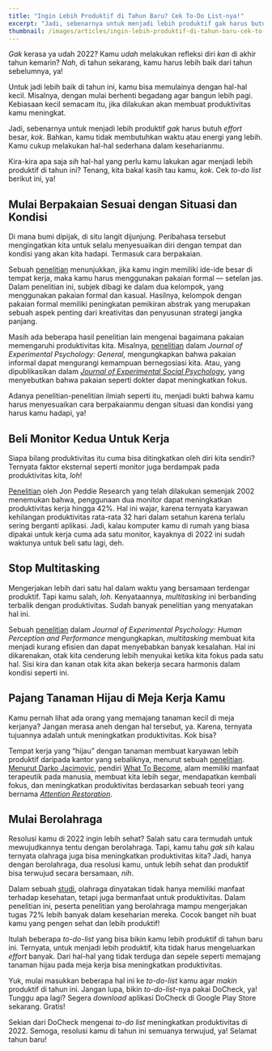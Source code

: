 ```yaml
---
title: "Ingin Lebih Produktif di Tahun Baru? Cek To-Do List-nya!"
excerpt: "Jadi, sebenarnya untuk menjadi lebih produktif gak harus butuh effort besar, kok. Bahkan, kamu tidak membutuhkan waktu atau energi yang lebih. Kamu cukup melakukan hal-hal sederhana berikut ini dalam keseharianmu."
thumbnail: /images/articles/ingin-lebih-produktif-di-tahun-baru-cek-to-do-list-nya/thumbnail.jpg
---
```


_Gak_ kerasa ya udah 2022? Kamu _udah_ melakukan refleksi diri _kan_ di akhir tahun kemarin? _Nah_, di tahun sekarang, kamu harus lebih baik dari tahun sebelumnya, ya!

Untuk jadi lebih baik di tahun ini, kamu bisa memulainya dengan hal-hal kecil. Misalnya, dengan mulai berhenti begadang agar bangun lebih pagi. Kebiasaan kecil semacam itu, jika dilakukan akan membuat produktivitas kamu meningkat.

Jadi, sebenarnya untuk menjadi lebih produktif _gak_ harus butuh _effort_ besar, _kok_. Bahkan, kamu tidak membutuhkan waktu atau energi yang lebih. Kamu cukup melakukan hal-hal sederhana dalam keseharianmu.

Kira-kira apa saja _sih_ hal-hal yang perlu kamu lakukan agar menjadi lebih produktif di tahun ini? Tenang, kita bakal kasih tau kamu, _kok_. Cek _to-do list_ berikut ini, ya!

## Mulai Berpakaian Sesuai dengan Situasi dan Kondisi

Di mana bumi dipijak, di situ langit dijunjung. Peribahasa tersebut mengingatkan kita untuk selalu menyesuaikan diri dengan tempat dan kondisi yang akan kita hadapi. Termasuk cara berpakaian.

Sebuah [penelitian](https://journals.sagepub.com/doi/abs/10.1177/1948550615579462) menunjukkan, jika kamu ingin memiliki ide-ide besar di tempat kerja, maka kamu harus menggunakan pakaian formal — setelan jas. Dalam penelitian ini, subjek dibagi ke dalam dua kelompok, yang menggunakan pakaian formal dan kasual. Hasilnya, kelompok dengan pakaian formal memiliki peningkatan pemikiran abstrak yang merupakan sebuah aspek penting dari kreativitas dan penyusunan strategi jangka panjang.

Masih ada beberapa hasil penelitian lain mengenai bagaimana pakaian memengaruhi produktivitas kita. Misalnya, [penelitian](https://psycnet.apa.org/record/2014-38364-001) dalam _Journal of Experimental Psychology: General,_ mengungkapkan bahwa pakaian informal dapat mengurangi kemampuan bernegosiasi kita. Atau, yang dipublikasikan dalam [_Journal of Experimental Social Psychology_](https://www.sciencedirect.com/science/article/abs/pii/S0022103112000200), yang menyebutkan bahwa pakaian seperti dokter dapat meningkatkan fokus.

Adanya penelitian-penelitian ilmiah seperti itu, menjadi bukti bahwa kamu harus menyesuaikan cara berpakaianmu dengan situasi dan kondisi yang harus kamu hadapi, ya!

## Beli Monitor Kedua Untuk Kerja

Siapa bilang produktivitas itu cuma bisa ditingkatkan oleh diri kita sendiri? Ternyata faktor eksternal seperti monitor juga berdampak pada produktivitas kita, _loh_!

[Penelitian](https://www.jonpeddie.com/press-releases/jon-peddie-research-multiple-displays-can-increase-productivity-by-42/) oleh Jon Peddie Research yang telah dilakukan semenjak 2002 menemukan bahwa, penggunaan dua monitor dapat meningkatkan produktivitas kerja hingga 42%. Hal ini wajar, karena ternyata karyawan kehilangan produktivitas rata-rata 32 hari dalam setahun karena terlalu sering berganti aplikasi. Jadi, kalau komputer kamu di rumah yang biasa dipakai untuk kerja cuma ada satu monitor, kayaknya di 2022 ini sudah waktunya untuk beli satu lagi, deh.

## Stop Multitasking

Mengerjakan lebih dari satu hal dalam waktu yang bersamaan terdengar produktif. Tapi kamu salah, _loh_. Kenyataannya, _multitasking_ ini berbanding terbalik dengan produktivitas. Sudah banyak penelitian yang menyatakan hal ini.

Sebuah [penelitian](https://psycnet.apa.org/record/2001-07721-001) dalam _Journal of Experimental Psychology: Human Perception and Performance_ mengungkapkan, _multitasking_ membuat kita menjadi kurang efisien dan dapat menyebabkan banyak kesalahan. Hal ini dikarenakan, otak kita cenderung lebih menyukai ketika kita fokus pada satu hal. Sisi kira dan kanan otak kita akan bekerja secara harmonis dalam kondisi seperti ini.

## Pajang Tanaman Hijau di Meja Kerja Kamu

Kamu pernah lihat ada orang yang memajang tanaman kecil di meja kerjanya? Jangan merasa aneh dengan hal tersebut, ya. Karena, ternyata tujuannya adalah untuk meningkatkan produktivitas. Kok bisa?

Tempat kerja yang “hijau” dengan tanaman membuat karyawan lebih produktif daripada kantor yang sebaliknya, menurut sebuah [penelitian](https://www.sciencedaily.com/releases/2014/09/140901090735.htm). [Menurut Darko Jacimovic](https://bestlifeonline.com/be-more-productive-new-year/), pendiri [What To Become](https://whattobecome.com/), alam memiliki manfaat terapeutik pada manusia, membuat kita lebih segar, mendapatkan kembali fokus, dan meningkatkan produktivitas berdasarkan sebuah teori yang bernama [_Attention Restoration_](https://www.sciencedirect.com/science/article/abs/pii/0272494495900012).

## Mulai Berolahraga

Resolusi kamu di 2022 ingin lebih sehat? Salah satu cara termudah untuk mewujudkannya tentu dengan berolahraga. Tapi, kamu tahu _gak sih_ kalau ternyata olahraga juga bisa meningkatkan produktivitas kita? Jadi, hanya dengan berolahraga, dua resolusi kamu, untuk lebih sehat dan produktif bisa terwujud secara bersamaan, _nih_.

Dalam sebuah [studi](https://www.emerald.com/insight/content/doi/10.1108/17538350810926534/full/html), olahraga dinyatakan tidak hanya memiliki manfaat terhadap kesehatan, tetapi juga bermanfaat untuk produktivitas. Dalam penelitian ini, peserta penelitian yang berolahraga mampu mengerjakan tugas 72% lebih banyak dalam keseharian mereka. Cocok banget nih buat kamu yang pengen sehat dan lebih produktif!

Itulah beberapa _to-do-list_ yang bisa bikin kamu lebih produktif di tahun baru ini. Ternyata, untuk menjadi lebih produktif, kita tidak harus mengeluarkan _effort_ banyak. Dari hal-hal yang tidak terduga dan sepele seperti memajang tanaman hijau pada meja kerja bisa meningkatkan produktivitas.

Yuk, mulai masukkan beberapa hal ini ke _to-do-list_ kamu agar _makin_ produktif di tahun ini. Jangan lupa, bikin _to-do-list_-nya pakai DoCheck, ya! Tunggu apa lagi? Segera [](https://play.google.com/store/apps/details?id=com.docheck.docheck)_download_ aplikasi DoCheck di Google Play Store sekarang. Gratis!

Sekian dari DoCheck mengenai _to-do list_ meningkatkan produktivitas di 2022. Semoga, resolusi kamu di tahun ini semuanya terwujud, ya! Selamat tahun baru!
